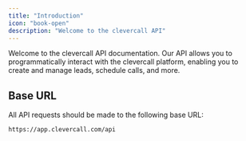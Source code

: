 ```yaml
---
title: "Introduction"
icon: "book-open"
description: "Welcome to the clevercall API"
---
```


Welcome to the clevercall API documentation. Our API allows you to programmatically interact with the clevercall platform, enabling you to create and manage leads, schedule calls, and more.

## Base URL

All API requests should be made to the following base URL:

```
https://app.clevercall.com/api
```
